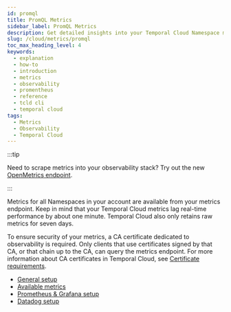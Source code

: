 ```yaml
---
id: promql
title: PromQL Metrics
sidebar_label: PromQL Metrics
description: Get detailed insights into your Temporal Cloud Namespace metrics using your own observability tool. Access data with a CA certificate and retain raw metrics for seven days.
slug: /cloud/metrics/promql
toc_max_heading_level: 4
keywords:
  - explanation
  - how-to
  - introduction
  - metrics
  - observability
  - promentheus
  - reference
  - tcld cli
  - temporal cloud
tags:
  - Metrics
  - Observability
  - Temporal Cloud
---
```


:::tip

Need to scrape metrics into your observability stack? Try out the new [OpenMetrics endpoint](/cloud/metrics/openmetrics).

:::

Metrics for all Namespaces in your account are available from your metrics endpoint. Keep in mind that your Temporal Cloud metrics lag real-time performance by about one minute. Temporal Cloud also only retains raw metrics for seven days.



To ensure security of your metrics, a CA certificate dedicated to observability is required.
Only clients that use certificates signed by that CA, or that chain up to the CA, can query the metrics endpoint.
For more information about CA certificates in Temporal Cloud, see [Certificate requirements](/cloud/certificates#certificate-requirements).

- [General setup](/production-deployment/cloud/metrics/general-setup)
- [Available metrics](/production-deployment/cloud/metrics/reference)
- [Prometheus & Grafana setup](/cloud/metrics/prometheus-grafana)
- [Datadog setup](/cloud/metrics/datadog)
